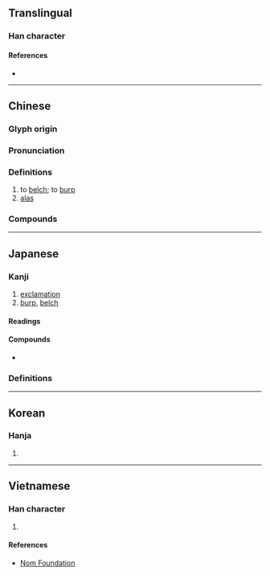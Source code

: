 {{character info}}
==Translingual==

===Han character===
{{Han char|rn=30|rad=口|as=13|sn=16|four=60036|canj=RYTP|ids=⿰口意}}

====References====
* {{Han ref|kx=0210.080|dkj=04381|dj=0432.310|hdz=10694.010|uh=566B|ud=22123|bh=BEB3|bd=48819}}

----

==Chinese==
{{zh-forms}}

===Glyph origin===
{{Han etym}}

===Pronunciation===
{{zh-pron
|m=yī,yì
|m-s=
|dg=
|c=ji1
|c-t=
|g=
|h=pfs=
|j=
|mb=
|md=
|mn=
|mn-t=
|w=
|x=
|mc=y
|oc=y
|cat=v,intj
}}

{{attention|yue|Cantonese pronunciations aai3, ngaai3 need to be split or verified}}
===Definitions===
{{zh-hanzi}}

# to [[belch]]; to [[burp]]
# [[alas]] {{gl|[[express#Verb|expressing]] [[regret]] or [[surprise]]}}

===Compounds===
{{zh-der|噫氣|噫嗚|噫嘻|噫吁戲|梁鴻五噫|憑噫}}

{{zh-cat|Phrasebook}}

----

==Japanese==

===Kanji===
{{ja-kanji|grade=|rs=口13}}

# [[exclamation]]
# [[burp]], [[belch]]

====Readings====
{{ja-readings
|goon=い, え
|kanon=あい, い
<!--|on=おく-->
|kun=ああ-, おくび-
}}

====Compounds====
* {{ja-r|五%噫|ご%い}}

===Definitions===
{{ja-kanjitab|yomi=k|ああ}}
{{ja-see|ああ}}

----

==Korean==

===Hanja===
{{ko-hanja|hangeul=[[희]], [[애]]}}

# {{rfdef|ko|sort=口13}}

----

==Vietnamese==

===Han character===
{{vi-hantu|[[y]]|rs=口13}}

# {{rfdef|vi|sort=口13}}

====References====
* [http://nomfoundation.org/common/nom_details.php?codepoint=566b Nom Foundation]